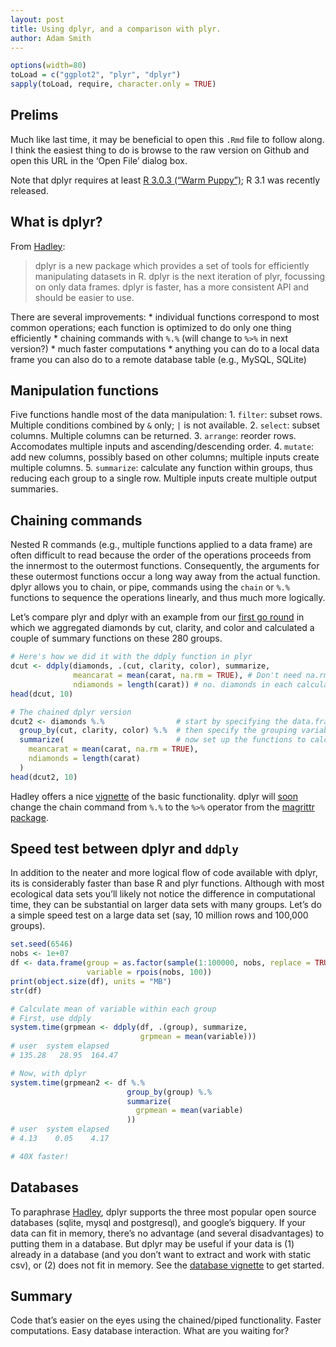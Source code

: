 ```yaml
---
layout: post
title: Using dplyr, and a comparison with plyr.
author: Adam Smith
---
```

```r
options(width=80)
toLoad = c("ggplot2", "plyr", "dplyr")
sapply(toLoad, require, character.only = TRUE)
```

## Prelims

Much like last time, it may be beneficial to open this `.Rmd` file to follow along.  I think the easiest thing to do is browse to the raw version on Github and open this URL in the 'Open File' dialog box.

Note that dplyr requires at least [R 3.0.3 ("Warm Puppy")][R]; R 3.1 was recently released.

## What is dplyr?

From [Hadley][introdplyr]:

>dplyr is a new package which provides a set of tools for efficiently manipulating datasets in R. dplyr is the next iteration of plyr, focussing on only data frames. dplyr is faster, has a more consistent API and should be easier to use. 

There are several improvements:
* individual functions correspond to most common operations; each function is optimized to do only one thing efficiently
* chaining commands with `%.%` (will change to `%>%` in next version?)
* much faster computations
* anything you can do to a local data frame you can also do to a remote database table (e.g., MySQL, SQLite)

## Manipulation functions

Five functions handle most of the data manipulation:
1. `filter`: subset rows.  Multiple conditions combined by `&` only; `|` is not available.
2. `select`: subset columns.  Multiple columns can be returned.
3. `arrange`: reorder rows.  Accomodates multiple inputs and ascending/descending order.
4. `mutate`: add new columns, possibly based on other columns; multiple inputs create multiple columns.
5. `summarize`: calculate any function within groups, thus reducing each group to a single row. Multiple inputs create multiple output summaries.

## Chaining commands

Nested R commands (e.g., multiple functions applied to a data frame) are often difficult to read because the order of the operations proceeds from the innermost to the outermost functions.  Consequently, the arguments for these outermost functions occur a long way away from the actual function.  dplyr allows you to chain, or pipe, commands using the `chain` or `%.%` functions to sequence the operations linearly, and thus much more logically.  

Let's compare plyr and dplyr with an example from our [first go round][ddplydiam] in which we aggregated diamonds by cut, clarity, and color and calculated a couple of summary functions on these 280 groups.

``` r
# Here's how we did it with the ddply function in plyr
dcut <- ddply(diamonds, .(cut, clarity, color), summarize,
              meancarat = mean(carat, na.rm = TRUE), # Don't need na.rm in this case, but often will
              ndiamonds = length(carat)) # no. diamonds in each calculation
head(dcut, 10)

# The chained dplyr version
dcut2 <- diamonds %.%                # start by specifying the data.frame
  group_by(cut, clarity, color) %.%  # then specify the grouping variables
  summarize(                         # now set up the functions to calculate on each group
    meancarat = mean(carat, na.rm = TRUE), 
    ndiamonds = length(carat)
  )
head(dcut2, 10)
```

Hadley offers a nice [vignette][introdplyr2] of the basic functionality.  dplyr will [soon][chainchange] change the chain command from `%.%` to the `%>%` operator from the [magrittr package][magrittr].

## Speed test between dplyr and `ddply`

In addition to the neater and more logical flow of code available with dplyr, its is considerably faster than base R and plyr functions.  Although with most ecological data sets you'll likely not notice the difference in computational time, they can be substantial on larger data sets with many groups.  Let's do a simple speed test on a large data set (say, 10 million rows and 100,000 groups).

``` r
set.seed(6546)
nobs <- 1e+07
df <- data.frame(group = as.factor(sample(1:100000, nobs, replace = TRUE)),
                 variable = rpois(nobs, 100))
print(object.size(df), units = "MB") 
str(df)

# Calculate mean of variable within each group
# First, use ddply
system.time(grpmean <- ddply(df, .(group), summarize,
                             grpmean = mean(variable)))
# user  system elapsed 
# 135.28   28.95  164.47

# Now, with dplyr
system.time(grpmean2 <- df %.%
                          group_by(group) %.%
                          summarize(
                            grpmean = mean(variable)
                          ))
# user  system elapsed 
# 4.13    0.05    4.17 

# 40X faster!
```

## Databases

To paraphrase [Hadley][dplyrdb], dplyr supports the three most popular open source databases (sqlite, mysql and postgresql), and google's bigquery.  If your data can fit in memory, there's no advantage (and several disadvantages) to putting them in a database.  But dplyr may be useful if your data is (1) already in a database (and you don't want to extract and work with static csv), or (2) does not fit in memory.  See the [database vignette][dplyrdb] to get started. 

## Summary

Code that's easier on the eyes using the chained/piped functionality.  Faster computations.  Easy database interaction.  What are you waiting for?

[R]: http://cran.us.r-project.org
[introdplyr]: http://www.r-bloggers.com/introducing-dplyr
[chainchange]: https://github.com/hadley/dplyr/issues/209
[introdplyr2]: http://cran.rstudio.com/web/packages/dplyr/vignettes/introduction.html
[magrittr]: https://github.com/smbache/magrittr
[dplyrdb]: http://cran.rstudio.com/web/packages/dplyr/vignettes/databases.html
[ddplydiam]: http://scicomp2014.edc.uri.edu/posts/2014-03-03-Smith.html
